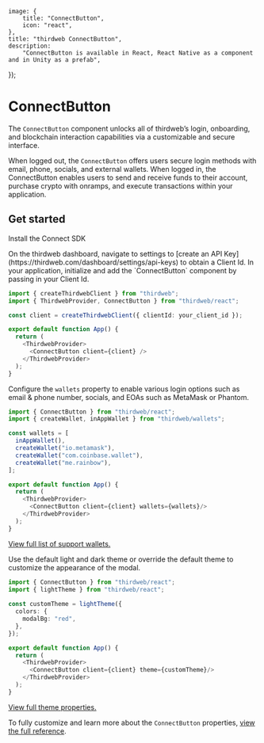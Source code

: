 
	image: {
		title: "ConnectButton",
		icon: "react",
	},
	title: "thirdweb ConnectButton",
	description:
		"ConnectButton is available in React, React Native as a component and in Unity as a prefab",
});

# ConnectButton

The `ConnectButton` component unlocks all of thirdweb’s login, onboarding, and blockchain interaction capabilities via a customizable and secure interface.

<DocImage src={connectModal} />

When logged out, the `ConnectButton` offers users secure login methods with email, phone, socials, and external wallets. When logged in, the ConnectButton enables users to send and receive funds to their account, purchase crypto with onramps, and execute transactions within your application.



## Get started

<Steps>
<Step title="Install">
Install the Connect SDK

<InstallTabs
	npm="npm i thirdweb"
	yarn="yarn add thirdweb"
	pnpm="pnpm i thirdweb"
	bun="bun i thirdweb"
/>
</Step>

<Step title="Obtain Client Id">
On the thirdweb dashboard, navigate to settings to [create an API Key](https://thirdweb.com/dashboard/settings/api-keys) to obtain a Client Id. 
</Step>

<Step title="Add ConnectButton component">
In your application, initialize and add the `ConnectButton` component by passing in your Client Id. 

```ts
import { createThirdwebClient } from "thirdweb";
import { ThirdwebProvider, ConnectButton } from "thirdweb/react";

const client = createThirdwebClient({ clientId: your_client_id });

export default function App() {
  return (
    <ThirdwebProvider>
      <ConnectButton client={client} />
    </ThirdwebProvider>
  );
}
```

</Step>
<Step title="Configure login options">

Configure the `wallets` property to enable various login options such as email & phone number, socials, and EOAs such as MetaMask or Phantom. 

```ts
import { ConnectButton } from "thirdweb/react";
import { createWallet, inAppWallet } from "thirdweb/wallets";

const wallets = [
  inAppWallet(),
  createWallet("io.metamask"),
  createWallet("com.coinbase.wallet"),
  createWallet("me.rainbow"),
];

export default function App() {
  return (
    <ThirdwebProvider>
      <ConnectButton client={client} wallets={wallets}/>
    </ThirdwebProvider>
  );
}

```

[View full list of support wallets.]()
</Step>
<Step title="Customize theme">

Use the default light and dark theme or override the default theme to customize the appearance of the modal.

```ts
import { ConnectButton } from "thirdweb/react";
import { lightTheme } from "thirdweb/react";
 
const customTheme = lightTheme({
  colors: {
    modalBg: "red",
  },
});

export default function App() {
  return (
    <ThirdwebProvider>
      <ConnectButton client={client} theme={customTheme}/>
    </ThirdwebProvider>
  );
}
```

[View full theme properties.](https://portal.thirdweb.com/references/typescript/v5/Theme)
</Step>
</Steps>

To fully customize and learn more about the `ConnectButton` properties, [view the full reference](https://portal.thirdweb.com/references/typescript/v5/ConnectButtonProps).
<OpenSourceCard
	title="connect-button-example"
	href="https://github.com/thirdweb-example/connect-button-example"
	description="Example of how to use ConnectButton component created in a Next application."
/>
